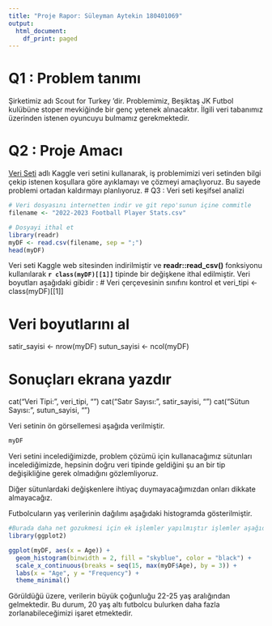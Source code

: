 ```yaml
---
title: "Proje Rapor: Süleyman Aytekin 180401069"
output:
  html_document:
    df_print: paged
---
```


# Q1 : Problem tanımı

Şirketimiz adı Scout for Turkey 'dir. Problemimiz, Beşiktaş JK Futbol kulübüne stoper mevkiğinde bir genç yetenek alınacaktır. İlgili veri tabanımız üzerinden istenen oyuncuyu bulmamız gerekmektedir.

# Q2 : Proje Amacı
[Veri Seti](https://www.kaggle.com/datasets/vivovinco/20222023-football-player-stats) adlı Kaggle veri setini kullanarak, iş problemimizi veri setinden bilgi çekip istenen koşullara göre ayıklamayı ve çözmeyi amaçlıyoruz. Bu sayede problemi ortadan kaldırmayı planlıyoruz.
# Q3 : Veri seti keşifsel analizi

```r
# Veri dosyasını internetten indir ve git repo'sunun içine commitle
filename <- "2022-2023 Football Player Stats.csv"

# Dosyayi ithal et
library(readr)
myDF <- read.csv(filename, sep = ";")
head(myDF)
```

Veri seti Kaggle web sitesinden indirilmiştir ve **readr::read_csv()** fonksiyonu kullanılarak **`r class(myDF)[[1]]`** tipinde bir değişkene ithal edilmiştir. Veri boyutları aşağıdaki gibidir :
# Veri çerçevesinin sınıfını kontrol et
veri_tipi <- class(myDF)[[1]]

# Veri boyutlarını al
satir_sayisi <- nrow(myDF)
sutun_sayisi <- ncol(myDF)

# Sonuçları ekrana yazdır
cat("Veri Tipi:", veri_tipi, "\n")
cat("Satır Sayısı:", satir_sayisi, "\n")
cat("Sütun Sayısı:", sutun_sayisi, "\n")

Veri setinin ön görsellemesi aşağıda verilmiştir.

```r
myDF
```
Veri setini incelediğimizde, problem çözümü için kullanacağımız sütunları incelediğimizde, hepsinin doğru veri tipinde geldiğini şu an bir tip değişikliğine gerek olmadığını gözlemliyoruz.

Diğer sütunlardaki değişkenlere ihtiyaç duymayacağımızdan onları  dikkate almayacağız.

Futbolcuların yaş verilerinin dağılımı aşağıdaki histogramda gösterilmiştir.

```r
#Burada daha net gozukmesi için ek işlemler yapılmıştır işlemler aşağıdaki gibidir.
library(ggplot2)

ggplot(myDF, aes(x = Age)) +
  geom_histogram(binwidth = 2, fill = "skyblue", color = "black") +
  scale_x_continuous(breaks = seq(15, max(myDF$Age), by = 3)) +
  labs(x = "Age", y = "Frequency") +
  theme_minimal()
```



Görüldüğü üzere, verilerin büyük çoğunluğu 22-25 yaş aralığından gelmektedir. Bu durum, 20 yaş altı futbolcu bulurken daha fazla zorlanabileceğimizi işaret etmektedir.